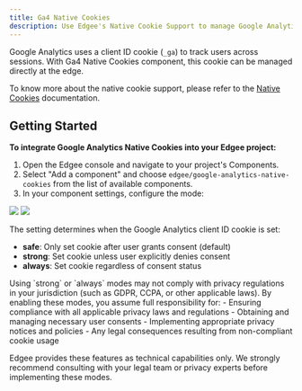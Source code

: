 ```yaml
---
title: Ga4 Native Cookies
description: Use Edgee's Native Cookie Support to manage Google Analytics cookies at the edge.
---
```



<EdgeeSdk />


Google Analytics uses a client ID cookie (`_ga`) to track users across sessions. With Ga4 Native Cookies component, 
this cookie can be managed directly at the edge.

To know more about the native cookie support, please refer to the [Native Cookies](/services/data-collection/native-cookies) documentation.

## Getting Started

**To integrate Google Analytics Native Cookies into your Edgee project:**

1. Open the Edgee console and navigate to your project's Components.
2. Select "Add a component" and choose `edgee/google-analytics-native-cookies` from the list of available components.
3. In your component settings, configure the mode:

<Frame caption="Go to your project > Components > Your Ga4 Native Cookies component">
  <img className="block dark:hidden" src="/images/native-cookie-support-light.png"/>
  <img className="hidden dark:block" src="/images/native-cookie-support-dark.png"/>
</Frame>

The setting determines when the Google Analytics client ID cookie is set:

- **safe**: Only set cookie after user grants consent (default)
- **strong**: Set cookie unless user explicitly denies consent
- **always**: Set cookie regardless of consent status

<Warning>
  Using `strong` or `always` modes may not comply with privacy regulations in your jurisdiction (such as GDPR, CCPA, or other applicable laws). 
  By enabling these modes, you assume full responsibility for:
  - Ensuring compliance with all applicable privacy laws and regulations
  - Obtaining and managing necessary user consents
  - Implementing appropriate privacy notices and policies
  - Any legal consequences resulting from non-compliant cookie usage

  Edgee provides these features as technical capabilities only. We strongly recommend consulting with your legal team or privacy experts before implementing these modes.
</Warning>